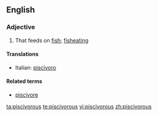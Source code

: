 ==English==

===Adjective===
{{en-adj}}

# {{especially|of birds}} That feeds on [[fish]]; [[fisheating]]

====Translations====
{{top}}
*Italian: [[piscivoro]]
{{mid}}

{{bottom}}

====Related terms====
*[[piscivore]]

[[ta:piscivorous]]
[[te:piscivorous]]
[[vi:piscivorous]]
[[zh:piscivorous]]
